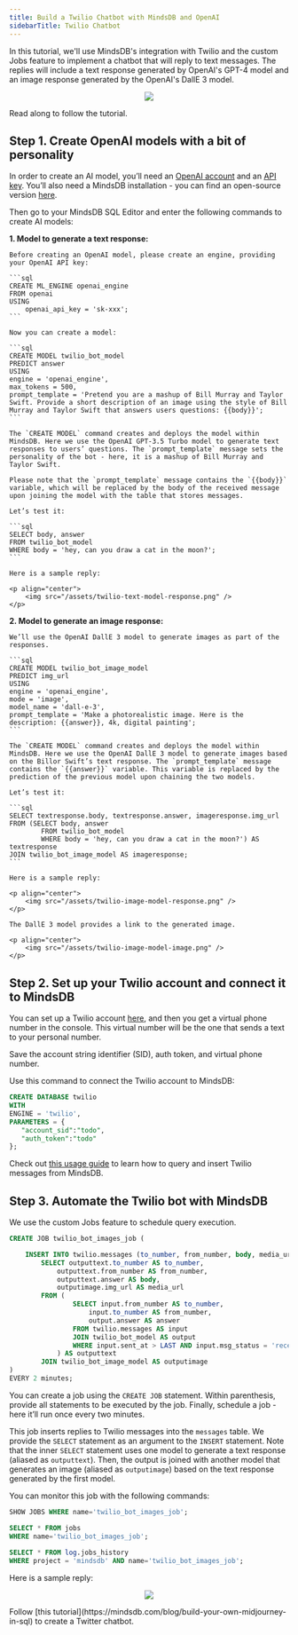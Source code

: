 ```yaml
---
title: Build a Twilio Chatbot with MindsDB and OpenAI
sidebarTitle: Twilio Chatbot
---
```


In this tutorial, we'll use MindsDB's integration with Twilio and the custom Jobs feature to implement a chatbot that will reply to text messages. The replies will include a text response generated by OpenAI's GPT-4 model and an image response generated by the OpenAI's DallE 3 model.

<p align="center">
    <img src="/assets/twilio-chatbot-diagram.png" />
</p>

Read along to follow the tutorial.

## Step 1. Create OpenAI models with a bit of personality

In order to create an AI model, you’ll need an [OpenAI account](https://openai.com/) and an [API key](https://platform.openai.com/account/api-keys). You’ll also need a MindsDB installation - you can find an open-source version [here](https://github.com/mindsdb/mindsdb). 

Then go to your MindsDB SQL Editor and enter the following commands to create AI models:

**1. Model to generate a text response:**

    Before creating an OpenAI model, please create an engine, providing your OpenAI API key:

    ```sql
    CREATE ML_ENGINE openai_engine
    FROM openai
    USING
        openai_api_key = 'sk-xxx';
    ```

    Now you can create a model:

    ```sql
    CREATE MODEL twilio_bot_model
    PREDICT answer
    USING
    engine = 'openai_engine',
    max_tokens = 500,
    prompt_template = 'Pretend you are a mashup of Bill Murray and Taylor Swift. Provide a short description of an image using the style of Bill Murray and Taylor Swift that answers users questions: {{body}}';
    ```

    The `CREATE MODEL` command creates and deploys the model within MindsDB. Here we use the OpenAI GPT-3.5 Turbo model to generate text responses to users’ questions. The `prompt_template` message sets the personality of the bot - here, it is a mashup of Bill Murray and Taylor Swift.
    
    Please note that the `prompt_template` message contains the `{{body}}` variable, which will be replaced by the body of the received message upon joining the model with the table that stores messages.
    
    Let’s test it:
    
    ```sql
    SELECT body, answer
    FROM twilio_bot_model
    WHERE body = 'hey, can you draw a cat in the moon?';
    ```

    Here is a sample reply:

    <p align="center">
        <img src="/assets/twilio-text-model-response.png" />
    </p>

**2. Model to generate an image response:**

    We’ll use the OpenAI DallE 3 model to generate images as part of the responses.

    ```sql
    CREATE MODEL twilio_bot_image_model
    PREDICT img_url
    USING
    engine = 'openai_engine',
    mode = 'image',
    model_name = 'dall-e-3',
    prompt_template = 'Make a photorealistic image. Here is the description: {{answer}}, 4k, digital painting';
    ```

    The `CREATE MODEL` command creates and deploys the model within MindsDB. Here we use the OpenAI DallE 3 model to generate images based on the Billor Swift’s text response. The `prompt_template` message contains the `{{answer}}` variable. This variable is replaced by the prediction of the previous model upon chaining the two models.

    Let’s test it:

    ```sql
    SELECT textresponse.body, textresponse.answer, imageresponse.img_url
    FROM (SELECT body, answer
            FROM twilio_bot_model
            WHERE body = 'hey, can you draw a cat in the moon?') AS textresponse
    JOIN twilio_bot_image_model AS imageresponse;
    ```

    Here is a sample reply:

    <p align="center">
        <img src="/assets/twilio-image-model-response.png" />
    </p>

    The DallE 3 model provides a link to the generated image.

    <p align="center">
        <img src="/assets/twilio-image-model-image.png" />
    </p>

## Step 2. Set up your Twilio account and connect it to MindsDB

You can set up a Twilio account [here](https://twilio.com/try-twilio), and then you get a virtual phone number in the console. This virtual number will be the one that sends a text to your personal number. 

Save the account string identifier (SID), auth token, and virtual phone number.

Use this command to connect the Twilio account to MindsDB:

```sql
CREATE DATABASE twilio
WITH
ENGINE = 'twilio',
PARAMETERS = {
   "account_sid":"todo",
   "auth_token":"todo"
};
```

Check out [this usage guide](https://github.com/mindsdb/mindsdb/tree/main/mindsdb/integrations/handlers/twilio_handler#example-usage) to learn how to query and insert Twilio messages from MindsDB.

## Step 3. Automate the Twilio bot with MindsDB

We use the custom Jobs feature to schedule query execution.

```sql
CREATE JOB twilio_bot_images_job (

    INSERT INTO twilio.messages (to_number, from_number, body, media_url)
        SELECT outputtext.to_number AS to_number,
            outputtext.from_number AS from_number,
            outputtext.answer AS body,
            outputimage.img_url AS media_url
        FROM (
                SELECT input.from_number AS to_number,
                    input.to_number AS from_number,
                    output.answer AS answer
                FROM twilio.messages AS input
                JOIN twilio_bot_model AS output
                WHERE input.sent_at > LAST AND input.msg_status = 'received'
            ) AS outputtext
        JOIN twilio_bot_image_model AS outputimage
)
EVERY 2 minutes;
```

You can create a job using the `CREATE JOB` statement. Within parenthesis, provide all statements to be executed by the job. Finally, schedule a job - here it’ll run once every two minutes.

This job inserts replies to Twilio messages into the `messages` table. We provide the `SELECT` statement as an argument to the `INSERT` statement. Note that the inner `SELECT` statement uses one model to generate a text response (aliased as `outputtext`). Then, the output is joined with another model that generates an image (aliased as `outputimage`) based on the text response generated by the first model.

You can monitor this job with the following commands:

```sql
SHOW JOBS WHERE name='twilio_bot_images_job';

SELECT * FROM jobs
WHERE name='twilio_bot_images_job';
 
SELECT * FROM log.jobs_history
WHERE project = 'mindsdb' AND name='twilio_bot_images_job';
```

Here is a sample reply:

<p align="center">
    <img src="/assets/twilio-chatbot-response.png" />
</p>

<Tip>
Follow [this tutorial](https://mindsdb.com/blog/build-your-own-midjourney-in-sql) to create a Twitter chatbot.
</Tip>

